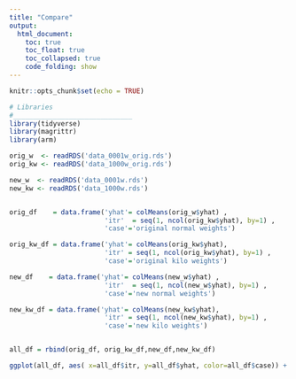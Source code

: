 ```yaml
---
title: "Compare"
output: 
  html_document:
    toc: true
    toc_float: true
    toc_collapsed: true
    code_folding: show
---
```


```r
knitr::opts_chunk$set(echo = TRUE)

# Libraries
#______________________________
library(tidyverse)
library(magrittr)
library(arm)
```


```r
orig_w  <- readRDS('data_0001w_orig.rds')
orig_kw <- readRDS('data_1000w_orig.rds')

new_w  <- readRDS('data_0001w.rds')
new_kw <- readRDS('data_1000w.rds')


orig_df    = data.frame('yhat'= colMeans(orig_w$yhat) ,
                        'itr'  = seq(1, ncol(orig_kw$yhat), by=1) ,
                        'case'='original normal weights')

orig_kw_df = data.frame('yhat'= colMeans(orig_kw$yhat),
                        'itr' = seq(1, ncol(orig_kw$yhat), by=1) ,
                        'case'='original kilo weights')

new_df    = data.frame('yhat'= colMeans(new_w$yhat) ,
                        'itr'  = seq(1, ncol(new_w$yhat), by=1) ,
                        'case'='new normal weights')

new_kw_df = data.frame('yhat'= colMeans(new_kw$yhat),
                        'itr' = seq(1, ncol(new_kw$yhat), by=1) ,
                        'case'='new kilo weights')


all_df = rbind(orig_df, orig_kw_df,new_df,new_kw_df)

ggplot(all_df, aes( x=all_df$itr, y=all_df$yhat, color=all_df$case)) + geom_point(shape = 23)


```
